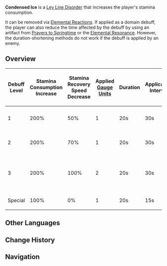 {{Status Infobox
|image    = Tutorial Adventure Condensed Ice.png
|type     = Ley Line Disorders
|type2    = Auras
|element  = Cryo
|icon     = Icon Condensed Ice
|color    = Light blue
|domain   = Midsummer Courtyard
|effect   = Your character will be periodically inflicted with Condensed Ice, greatly increasing your Stamina Consumption until the inflicted {{Cryo}} element is removed.
}}
'''Condensed Ice''' is a [[Ley Line Disorder]] that increases the player's stamina consumption.

It can be removed via [[Elemental Reactions]]. If applied as a domain debuff, the player can also reduce the time affected by the debuff by using an artifact from [[Prayers to Springtime]] or the {{color|Pyro|Fervent Flames}} [[Elemental Resonance]]. However, the duration-shortening methods do not work if the debuff is applied by an enemy.

==Overview==
{| class="article-table align-center"
! Debuff Level !! Stamina Consumption Increase !! Stamina Recovery Speed Decrease !! Applied [[Gauge Unit]]s !! Duration !! Application Interval !! Sources
|-
| 1
| 200%
| 50%
| 1
| 20s
| 30s
| Forsaken Rift I-II
|-
| 2
| 200%
| 70%
| 1
| 20s
| 30s
| Forsaken Rift III
|-
| 3
| 200%
| 100%
| 2
| 20s
| 30s
| Forsaken Rift IV<br>Spiral Abyss
|-
| Special
| 100%
| 0%
| 1
| 20s
| 15s
| Enemies
|}

==Other Languages==
{{Other Languages
|en      = Condensed Ice
|zhs     = 凝结之冰
|zhs_rm  = Níngjié zhī Bīng
|zht     = 凝結之冰
|zht_rm  = Níngjié zhī Bīng
|zh_tl   = Condensed Ice
|ja      = 凝結の氷
|ja_rm   = Gyouketsu no Koori
|ja_tl   = Congealed Ice
|ko      = 응결의 얼음
|ko_rm   = Eunggyeol-ui Eoreum
|ko_tl   = Ice of Congelation
|es      = Hielo condensado
|es_tl   = Condensed Ice
|fr      = Glace condensée
|fr_tl   = Condensed Ice
|ru      = Застывший лёд
|ru_tl   = Frozen Ice
|th      = Condensed Ice
|vi      = Băng Ngưng Kết
|vi_tl   = 
|de      = Erstarrte Glieder
|de_tl   = Congealed Limbs
|id      = Condensed Ice
|pt      = Gelo Condensado
|pt_tl   = Condensed Ice
|tr      = Yoğun Buz
|tr_tl   = 
|it      = Ghiaccio Condensato
|it_tl   = 
}}

==Change History==
{{Change History|1.0}}

==Navigation==
{{Ley Line Disorder Navbox}}